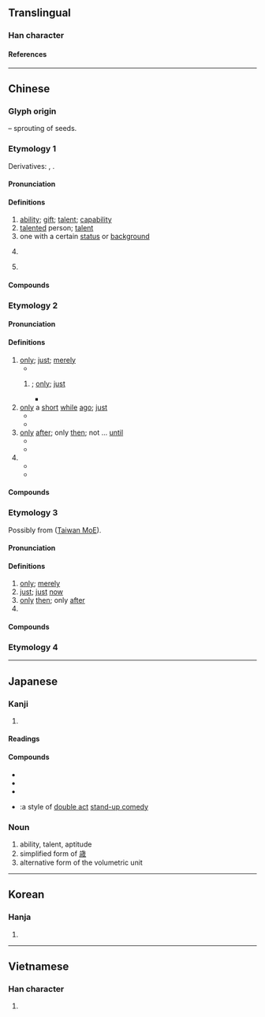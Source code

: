 {{also|扌|オ|孑}}
{{character info/new}}
==Translingual==
{{stroke order|type=animate}}

===Han character===
{{Han char|rn=64|rad=手|as=00|sn=3|var=2|four=40200|canj=DH|ids=⿹𬺰丿}}

====References====
{{Han ref|kx=0416.300|dkj=11769|dj=0763.010|hdz=31824.020|uh=624D}}

----

==Chinese==

===Glyph origin===
{{Han etym}}
{{liushu|p}} – sprouting of seeds.

===Etymology 1===
{{zh-forms}}

Derivatives: {{och-l|材|material; timber}}, {{och-l|財|riches; property; money}}.

====Pronunciation====
{{zh-pron
|m=cái
|c=coi4
|h=pfs=chhòi
|md=cài/chài/còi
|md_note=cài - vernacular; chài - literary ({{zh-l|*奴才}}); còi - vernacular ({{zh-l|*秀才}})
|mn=châi/tw:chhâi
|mn_note=châi - vernacular; chhâi - literary (classifier)
|mn-t=cai5/zai5
|mn-t_note=zai5 - used in {{zh-l|*秀才}}
|w=3ze
|mc=1
|oc=1,1
|ma=y
|cat=n
}}

====Definitions====
{{zh-hanzi}}

# [[ability]]; [[gift]]; [[talent]]; [[capability]]
# [[talent]]ed person; [[talent]]
# one with a certain [[status]] or [[background]]
# {{lb|zh|Min Nan}} {{zh-alt-form|*材|[[classifier]] for [[volume]] (of [[wood]]) and [[area]] (of [[paper]], [[glass]], [[stone]], [[curtain]], etc.)}}
# {{surname|lang=zh}}

====Compounds====
{{zh-der|一展長才|一表人才|七步之才|七步奇才|三才|三才圖會|下才|不成才|不才|不良才|中才|乾奴才|人才|人才出眾|人才外流|人才庫|人才濟濟|人才輩出|人才難得|人盡其才|仙才|作育英才|佳人才子|偏才|傲世輕才|內才|全才|八斗之才|八斗才|公才公望|六才子書|冠世之才|凡才|出倫之才|力薄才疏|匡濟之才|博學多才|取才|口才|口才辨給|可憎才|吃敲才|命世之才|命世才|善才|善才童子|喬才|四才子|外才|多事逞才|多才|多才多藝|大才|大才槃槃|天才|天才兒童|天才教育|天才橫溢|天縱之才|奇才|奇才異能|女秀才|女貌郎才|奴才|妙才|學優才贍|學淺才疏|學疏才淺|將才|將遇良才|專才|專業人才|少年才俊|尺二秀才|屈才|展才|幹才|庸才|廩膳秀才|徵才|德才兼備|德薄才疏|志大才疏|志大才短|志廣才疏|恃才傲物|恃才矜己|恃才自專|意廣才疏|愛才|愛才好士|愛才如命|愛才若渴|憐才|懷才不遇|懷才抱德|才人|才俊|才儲八斗|才具|才兼文武|才分|才力|才勇兼優|才名|才器|才士|才大難用|才女|才如史遷|才始|才媛|才子|才子佳人|才子書|才學|才學兼優|才守|才幹|才廣妨身|才微智淺|才德兼備|才思|才思敏捷|才怪|才悟|才情|才料|才智|才望|才氣|才氣無雙|才為世出|才略|才當曹斗|才疏學淺|才疏德薄|才疏志大|才疏意廣|才疏計拙|才短氣粗|才秀人微|才筆|才緒|才能|才能幹濟|才色|才華|才蔽識淺|才藝|才藝班|才藻|才語|才調|才識|才貌|才貌雙全|才貫二酉|才賦|才路|才輕德薄|才過子建|才過屈宋|才難|才非玉潤|才高八斗|才高意廣|才高氣傲|才高行厚|才高行潔|捷才|掃眉才子|揚己露才|撥亂之才|文才|文武全才|斗筲之才|曠世奇才|曠世逸才|有才|有才無命|未易才|朽木之才|槃才|槃槃大才|歪才|歷練之才|殺才|求才|求才若渴|江淹才盡|江郎才盡|沿才授職|洛陽才子|滿腹才學|潑才|濟世之才|片善小才|特殊才能|狗才|玉尺量才|王佐之才|瑣才|甄才品能|畎畝下才|異才|當世才度|痛失英才|白鶴秀才|百里之才|真才實學|矜才使氣|矜能負才|碌碌庸才|秀才|秀才人情|秀才造反|絕才|經世之才|經國之才|經濟之才|美才|聰明才智|育才|英才|英才俊偉|茂才|茂才異等|菲才寡學|蓋世之才|蓋世雄才|行短才喬|行短才高|詠雪之才|誇才賣智|謊敲才|謏才|識多才廣|識才尊賢|負才|負才任氣|負才使氣|賢才|賤才|超世之才|趫才|軟人才|輇才|辯才|辯才無礙|通人達才|通才|通才教育|通才練識|逸才|逸群之才|過人才略|適才|遺才|郎才女姿|郎才女貌|野無遺才|量才錄用|長才|隨才器使|雄才大略|需才孔亟|露才揚己|霸才|非才|風流才子|飽學秀才|驚才絕豔|高才|高才卓識|高才博學|高才大學|高才大德|高才捷足|高才生|高才碩學|高才絕學|高才遠識|鬼才}}

===Etymology 2===
{{zh-forms|t2=纔}}

====Pronunciation====
{{zh-pron
|m=cái
|dg=цэ1
|c=coi4
|h=pfs=
|md=chăi/chài
|md_note=chăi - vernacular; chài - literary
|mn=
|w=3ze
|mc=1+2
|oc=n,1+2
|cat=adv
}}

====Definitions====
{{zh-hanzi}}

# [[only]]; [[just]]; [[merely]]
#* {{zh-x|教室 裡 才 五 個 人。|There are only five people in the classroom.}}
## {{n-g|Used in the {{lang|zh|才……就……}} structure}}; [[only]]; [[just]]
##* {{zh-x|才 五 點鐘 他 就 起床 了。|It's only five o'clock, yet he has already got up.}}
# [[only]] a [[short]] [[while]] [[ago]]; [[just]]
#* {{zh-syn|剛}}
#* {{zh-x|我 才 來，錯過 什麼 了 嗎？|I just arrived. What did I miss?}}
# [[only]] [[after]]; only [[then]]; not ... [[until]]
#* {{zh-x|她 鎖 上 所有 的 窗戶 才 去 睡覺。|She went to sleep only after locking all the windows.}}
#* {{zh-x|你 怎麼 現在 才 到。我 等 了 一 個 多 小時 了。|Why didn't you come until now? I've been waiting for more than an hour.}}
# {{n-g|Used to emphasize that something is/is not.}}
#* {{zh-x|我 才 是 ^張.^三。|I'm Zhang San (not that some else is Zhang San).}}
#* {{zh-x|我 才 沒有 騙人。|I'm not lying.}}

====Compounds====
{{zh-der|fold=1|卻才|恰才|剛才|方才|才此|才子|才可|才則|才剛}}

===Etymology 3===
{{zh-forms|alt=乍-Min Dong,則,即}}
Possibly from {{zh-l|*正|just}} ([http://twblg.dict.edu.tw/holodict_new/iongji/pdf/annesia468pdf.pdf Taiwan MoE]).

====Pronunciation====
{{zh-pron
|md=ciáh
|mn=chiah
|cat=adv
}}

====Definitions====
{{zh-hanzi}} {{tlb|zh|Min}}

# [[only]]; [[merely]]
# [[just]]; [[just]] [[now]]
# [[only]] [[then]]; only [[after]]
# {{n-g|Used to emphasize that something is/is not.}}

====Compounds====
{{zh-der|fold=1|毋才|才會|才是|拄才|才好|愛拚才會贏|會跋才會大|嫌貨才是買貨人|時到時擔當，無米才煮番薯湯|雙手抱孩兒，才知爸母時|十二月食菜頭，六月才轉嗽|手抱孩兒，才知爸母時|上轎才欲放尿}}

===Etymology 4===
{{zh-see|哉|v}}
{{zh-cat|Beginning|Intermediate}}

----

==Japanese==

===Kanji===
{{ja-kanji|grade=2|rs=手00}}

# {{age|lang=ja|sort=手00}}

====Readings====
{{ja-readings
|goon=ざい
|kanon=さい
|kun=わずかに, ざえ-, かど-
}}

====Compounds====
* {{ja-r|才覚|さいかく}}
* {{ja-r|才気|さいき}}
* {{ja-r|才能|さいのう}}
* {{ja-r|漫才|まんざい}}:a style of [[w:double act|double act]] [[stand-up comedy]]

===Noun===
{{ja-noun|さい}}

# ability, talent, aptitude
# simplified form of [[歳]]
# alternative form of the volumetric unit {{ja-r|抄|しょう}}

----

==Korean==

===Hanja===
{{ko-hanja|hangeul=[[재]]|eumhun=재주|rv=jae|mr=chae|y=cay}}

# {{defn|lang=ko|sort=手00}}

----

==Vietnamese==

===Han character===
{{vi-hantu|[[tài]]|rs=手00}}

# {{defn|lang=vi|sort=手00}}